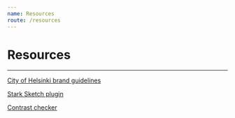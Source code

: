 ```yaml
---
name: Resources
route: /resources
---
```


# Resources

---

[City of Helsinki brand guidelines](https://brand.hel.fi/en/)

[Stark Sketch plugin](https://www.getstark.co/)

[Contrast checker](https://webaim.org/resources/contrastchecker/)
